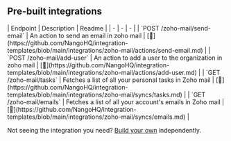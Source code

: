 
## Pre-built integrations

<AccordionGroup>


<Accordion title="Others">
| Endpoint | Description | Readme |
| - | - | - |
| `POST /zoho-mail/send-email` | An action to send an email in zoho mail | [🔗](https://github.com/NangoHQ/integration-templates/blob/main/integrations/zoho-mail/actions/send-email.md) |
| `POST /zoho-mail/add-user` | An action to add a user to the organization in zoho mail | [🔗](https://github.com/NangoHQ/integration-templates/blob/main/integrations/zoho-mail/actions/add-user.md) |
| `GET /zoho-mail/tasks` | Fetches a list of all your personal tasks in Zoho mail | [🔗](https://github.com/NangoHQ/integration-templates/blob/main/integrations/zoho-mail/syncs/tasks.md) |
| `GET /zoho-mail/emails` | Fetches a list of all your account's emails in Zoho mail | [🔗](https://github.com/NangoHQ/integration-templates/blob/main/integrations/zoho-mail/syncs/emails.md) |
</Accordion>

</AccordionGroup>

<Tip>Not seeing the integration you need? [Build your own](https://docs.nango.dev/guides/platform/functions) independently.</Tip>
